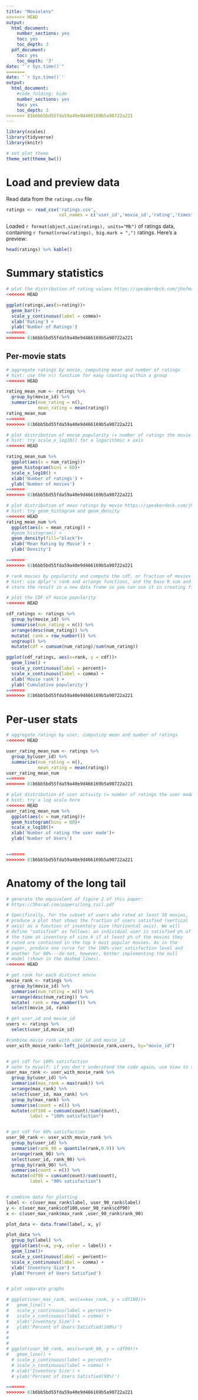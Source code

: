 ```yaml
---
title: "Movielens"
<<<<<<< HEAD
output:
  html_document:
    number_sections: yes
    toc: yes
    toc_depth: 3
  pdf_document:
    toc: yes
    toc_depth: '3'
date: "`r Sys.time()`"
=======
date: '`r Sys.time()`'
output:
  html_document:
    #code_folding: hide
    number_sections: yes
    toc: yes
    toc_depth: 3
>>>>>>> 81b6bb5bd55fda59a40e9d466169b5a90722a221
---
```


```r
library(scales)
library(tidyverse)
library(knitr)

# set plot theme
theme_set(theme_bw())
```

# Load and preview data

Read data from the `ratings.csv` file
```r
ratings <- read_csv('ratings.csv',
                    col_names = c('user_id','movie_id','rating','timestamp'))
```

Loaded `r format(object.size(ratings), units="Mb")` of ratings data, containing `r format(nrow(ratings), big.mark = ",")` ratings. Here's a preview:
```r
head(ratings) %>% kable()
```

# Summary statistics

```r
# plot the distribution of rating values https://speakerdeck.com/jhofman/modeling-social-data-lecture-2-introduction-to-counting?slide=26
<<<<<<< HEAD

ggplot(ratings,aes(x=rating))+
  geom_bar()+
  scale_y_continuous(label = comma)+
  xlab('Rating') +
  ylab('Number of Ratings')
=======
>>>>>>> 81b6bb5bd55fda59a40e9d466169b5a90722a221
```

## Per-movie stats

```r
# aggregate ratings by movie, computing mean and number of ratings
# hint: use the n() function for easy counting within a group
<<<<<<< HEAD

rating_mean_num <- ratings %>% 
  group_by(movie_id) %>% 
  summarize(num_rating = n(),
            mean_rating = mean(rating))
rating_mean_num
=======
>>>>>>> 81b6bb5bd55fda59a40e9d466169b5a90722a221
```

```r
# plot distribution of movie popularity (= number of ratings the movie received)
# hint: try scale_x_log10() for a logarithmic x axis
<<<<<<< HEAD

rating_mean_num %>% 
  ggplot(aes(x = num_rating))+
  geom_histogram(bins = 60)+
  scale_x_log10() +
  xlab('Number of ratings') +
  ylab('Number of movies')
=======
>>>>>>> 81b6bb5bd55fda59a40e9d466169b5a90722a221
```

```r
# plot distribution of mean ratings by movie https://speakerdeck.com/jhofman/modeling-social-data-lecture-2-introduction-to-counting?slide=28
# hint: try geom_histogram and geom_density
<<<<<<< HEAD
rating_mean_num %>% 
  ggplot(aes(x = mean_rating)) +
  #geom_histogram() +
  geom_density(fill="black")+
  xlab('Mean Rating by Movie') +
  ylab('Density')

=======
>>>>>>> 81b6bb5bd55fda59a40e9d466169b5a90722a221
```

```r
# rank movies by popularity and compute the cdf, or fraction of movies covered by the top-k moves https://speakerdeck.com/jhofman/modeling-social-data-lecture-2-introduction-to-counting?slide=30
# hint: use dplyr's rank and arrange functions, and the base R sum and cumsum functions
# store the result in a new data frame so you can use it in creating figure 2 from the paper below

# plot the CDF of movie popularity
<<<<<<< HEAD

cdf_ratings <- ratings %>%
  group_by(movie_id) %>% 
  summarise(num_rating = n()) %>% 
  arrange(desc(num_rating)) %>% 
  mutate( rank = row_number()) %>% 
  ungroup() %>% 
  mutate(cdf = cumsum(num_rating)/sum(num_rating))

ggplot(cdf_ratings, aes(x=rank, y = cdf))+
  geom_line() +
  scale_y_continuous(label = percent)+
  scale_x_continuous(label = comma) +
  xlab('Movie rank') +
  ylab('Cumulative popularity')
=======
>>>>>>> 81b6bb5bd55fda59a40e9d466169b5a90722a221
```


# Per-user stats

```r
# aggregate ratings by user, computing mean and number of ratings
<<<<<<< HEAD

user_rating_mean_num <- ratings %>% 
  group_by(user_id) %>% 
  summarize(num_rating = n(),
            mean_rating = mean(rating))
user_rating_mean_num
=======
>>>>>>> 81b6bb5bd55fda59a40e9d466169b5a90722a221
```

```r
# plot distribution of user activity (= number of ratings the user made)
# hint: try a log scale here
<<<<<<< HEAD
user_rating_mean_num %>% 
  ggplot(aes(x = num_rating))+
  geom_histogram(bins = 60)+
  scale_x_log10()+
  xlab('Number of rating the user made')+
  ylab('Number of Users')


=======
>>>>>>> 81b6bb5bd55fda59a40e9d466169b5a90722a221
```

# Anatomy of the long tail

```r
# generate the equivalent of figure 2 of this paper:
# https://5harad.com/papers/long_tail.pdf

# Specifically, for the subset of users who rated at least 10 movies,
# produce a plot that shows the fraction of users satisfied (vertical
# axis) as a function of inventory size (horizontal axis). We will
# define "satisfied" as follows: an individual user is satisfied p% of
# the time at inventory of size k if at least p% of the movies they
# rated are contained in the top k most popular movies. As in the
# paper, produce one curve for the 100% user satisfaction level and
# another for 90%---do not, however, bother implementing the null
# model (shown in the dashed lines).
<<<<<<< HEAD

# get rank for each distinct movie
movie_rank <- ratings %>%
  group_by(movie_id) %>% 
  summarise(num_rating = n()) %>% 
  arrange(desc(num_rating)) %>% 
  mutate( rank = row_number()) %>% 
  select(movie_id, rank)

# get user_id and movie_id
users <- ratings %>% 
  select(user_id,movie_id)

#combine movie rank with user_id and movie_id
user_with_movie_rank<-left_join(movie_rank,users, by="movie_id")


# get cdf for 100% satisfaction 
# note to myself: if you don't understand the code again, use View to see the data at each step
user_max_rank <- user_with_movie_rank %>% 
  group_by(user_id) %>% 
  summarise(max_rank = max(rank)) %>% 
  arrange(max_rank) %>% 
  select(user_id, max_rank) %>% 
  group_by(max_rank) %>% 
  summarise(count = n()) %>% 
  mutate(cdf100 = cumsum(count)/sum(count),
         label = "100% satisfaction")


# get cdf for 90% satisfaction 
user_90_rank <- user_with_movie_rank %>% 
  group_by(user_id) %>% 
  summarise(rank_90 = quantile(rank,0.9)) %>%
  arrange(rank_90) %>%
  select(user_id, rank_90) %>%
  group_by(rank_90) %>%
  summarise(count = n()) %>%
  mutate(cdf90 = cumsum(count)/sum(count),
         label = "90% satisfaction")


# combine data for plotting
label <- c(user_max_rank$label, user_90_rank$label)
y <- c(user_max_rank$cdf100,user_90_rank$cdf90)
x <- c(user_max_rank$max_rank ,user_90_rank$rank_90)

plot_data <- data.frame(label, x, y)

plot_data %>% 
  group_by(label) %>% 
  ggplot(aes(x=x, y=y, color = label)) +
  geom_line()+
  scale_y_continuous(label = percent)+
  scale_x_continuous(label = comma) +
  xlab('Inventory Size') +
  ylab('Percent of Users Satisfied')


# plot separate graphs

# ggplot(user_max_rank, aes(x=max_rank, y = cdf100))+
#   geom_line() +
#   scale_y_continuous(label = percent)+
#   scale_x_continuous(label = comma) +
#   xlab('Inventory Size') +
#   ylab('Percent of Users Satisfied(100%)')
# 
# 
# 
# ggplot(user_90_rank, aes(x=rank_90, y = cdf90))+
#   geom_line() +
  # scale_y_continuous(label = percent)+
  # scale_x_continuous(label = comma) +
  # xlab('Inventory Size') +
  # ylab('Percent of Users Satisfied(90%)')

=======
>>>>>>> 81b6bb5bd55fda59a40e9d466169b5a90722a221
```
